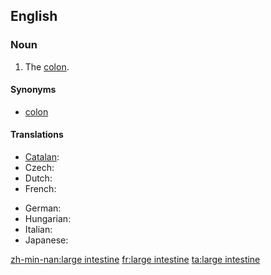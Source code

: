 ==English==
{{wikipedia}}

===Noun===
{{en-noun|sg=[[large]] [[intestine]]}}

# {{anatomy}} The [[colon]].

====Synonyms====
* [[colon]]

====Translations====
{{trans-top|bodily organ}}
* [[Catalan]]: {{t|ca|intestí gros|m}}
* Czech: {{t-|cs|tlusté střevo|n}}
* Dutch: {{t|nl|dikke darm|m}}
* French: {{t+|fr|gros intestin|m}}
{{trans-mid}}
* German: {{t+|de|Dickdarm|m}}
* Hungarian: {{t|hu|vastagbél}}
* Italian: {{t+|it|intestino crasso|m}}
* Japanese: {{t+|ja|大腸|tr=[[だいちょう]], daichō|sc=Jpan}}
{{trans-bottom}}

[[zh-min-nan:large intestine]]
[[fr:large intestine]]
[[ta:large intestine]]